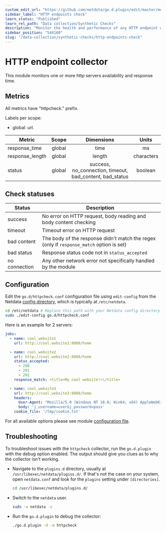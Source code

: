 ```yaml
---
custom_edit_url: "https://github.com/netdata/go.d.plugin/edit/master/modules/httpcheck/README.md"
sidebar_label: "HTTP endpoints check"
learn_status: "Published"
learn_rel_path: "Data collection/Synthetic Checks"
description: "Monitor the health and performance of any HTTP endpoint with zero configuration, per-second metric granularity, and interactive visualizations."
sidebar_position: "544160"
slug: "/data-collection/synthetic-checks/http-endpoints-check"
---
```



# HTTP endpoint collector

This module monitors one or more http servers availability and response time.

## Metrics

All metrics have "httpcheck." prefix.

Labels per scope:

- global: url.

| Metric          | Scope  |                        Dimensions                        |   Units    |
|-----------------|:------:|:--------------------------------------------------------:|:----------:|
| response_time   | global |                           time                           |     ms     |
| response_length | global |                          length                          | characters |
| status          | global | success, no_connection, timeout, bad_content, bad_status |  boolean   |

## Check statuses

| Status        | Description                                                                              |
|---------------|------------------------------------------------------------------------------------------|
| success       | No error on HTTP request, body reading and body content checking                         |
| timeout       | Timeout error on HTTP request                                                            |
| bad content   | The body of the response didn't match the regex (only if `response_match` option is set) |
| bad status    | Response status code not in `status_accepted`                                            |
| no connection | Any other network error not specifically handled by the module                           |

## Configuration

Edit the `go.d/httpcheck.conf` configuration file using `edit-config` from the
Netdata [config directory](/docs/typical-netdata-agent-configurations/configuration), which is typically at `/etc/netdata`.

```bash
cd /etc/netdata # Replace this path with your Netdata config directory
sudo ./edit-config go.d/httpcheck.conf
```

Here is an example for 2 servers:

```yaml
jobs:
  - name: cool_website1
    url: http://cool.website1:8080/home

  - name: cool_website2
    url: http://cool.website2:8080/home
    status_accepted:
      - 200
      - 201
      - 202
    response_match: <title>My cool website!<\/title>

  - name: cool_website3
    url: http://cool.website3:8080/home
    headers:
      User-Agent: "Mozilla/5.0 (Windows NT 10.0; Win64; x64) AppleWebKit/537.36 (KHTML, like Gecko) Chrome/111.0.0.0 Safari/537.36"
      body: 'j_username=user&j_password=pass'
    cookie_file: '/tmp/cookie.txt'
```

For all available options please see
module [configuration file](https://github.com/netdata/go.d.plugin/blob/master/config/go.d/httpcheck.conf).

## Troubleshooting

To troubleshoot issues with the `httpcheck` collector, run the `go.d.plugin` with the debug option enabled. The output
should give you clues as to why the collector isn't working.

- Navigate to the `plugins.d` directory, usually at `/usr/libexec/netdata/plugins.d/`. If that's not the case on
  your system, open `netdata.conf` and look for the `plugins` setting under `[directories]`.

  ```bash
  cd /usr/libexec/netdata/plugins.d/
  ```

- Switch to the `netdata` user.

  ```bash
  sudo -u netdata -s
  ```

- Run the `go.d.plugin` to debug the collector:

  ```bash
  ./go.d.plugin -d -m httpcheck
  ```


